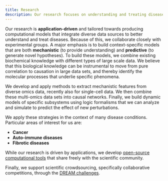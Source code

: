 ```yaml
---
title: Research
description: Our research focuses on understanding and treating diseases through computational models and data integration.
---
```


Our research is **application-driven** and tailored towards producing computational models that integrate diverse data sources to better understand and treat diseases. Because of this, we collaborate closely with experimental groups. A major emphasis is to build context-specific models that are both **mechanistic** (to provide understanding) and **predictive** (to generate novel hypotheses). To build these models, we combine existing biochemical knowledge with different types of large scale data. We believe that this biological knowledge can be instrumental to move from pure correlation to causation in large data sets, and thereby identify the molecular processes that underlie specific phenomena.

We develop and apply methods to extract mechanistic features from diverse omics data, recently also for single-cell data. We then combine these multi-omics data sets into causal networks. Finally, we build dynamic models of specific subsystems using logic formalisms that we can analyze and simulate to predict the effect of new perturbations.

We apply these strategies in the context of many disease conditions. Particular areas of interest for us are:

- **Cancer**
- **Auto-immune diseases**
- **Fibrotic diseases**

While our research is driven by applications, we develop [open-source computational tools](/software) that share freely with the scientific community.

Finally, we support scientific crowdsourcing, specifically collaborative competitions, through the [DREAM challenges](https://dreamchallenges.org/).